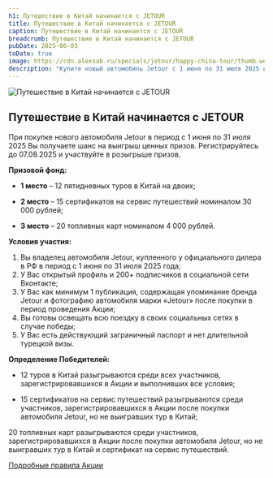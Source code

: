 ```yaml
---
h1: Путешествие в Китай начинается c JETOUR
title: Путешествие в Китай начинается c JETOUR
caption: Путешествие в Китай начинается c JETOUR
breadcrumb: Путешествие в Китай начинается c JETOUR
pubDate: 2025-06-03
toDate: true
image: https://cdn.alexsab.ru/specials/jetour/happy-china-tour/thumb.webp
description: "Купите новый автомобиль Jetour с 1 июня по 31 июля 2025 и участвуйте в розыгрыше ценных призов: туры в Китай, сертификаты на путешествия и топливные карты. Регистрируйтесь до 07.08.2025 и выигрывайте."
---
```





<picture>
	<source media="(min-width: 768px)" srcset="https://cdn.alexsab.ru/specials/jetour/happy-china-tour/1.webp" />
	<img src="https://cdn.alexsab.ru/specials/jetour/happy-china-tour/thumb.webp" class="mb-10 lg:mb-20 w-full" alt="Путешествие в Китай начинается c JETOUR" />
</picture>

## Путешествие в Китай начинается c JETOUR

При покупке нового автомобиля Jetour в период с 1 июня по 31 июля 2025 Вы получаете шанс на выигрыш ценных призов. Регистрируйтесь до 07.08.2025 и участвуйте в розыгрыше призов.

**Призовой фонд:**

- **1 место**	 – 12 пятидневных туров в Китай на двоих;

- **2 место** – 15 сертификатов на сервис путешествий номиналом 30 000 рублей;

- **3 место** – 20 топливных карт номиналом 4 000 рублей.

**Условия участия:**

1. Вы владелец автомобиля Jetour, купленного у официального дилера в РФ в период с 1 июня по 31 июля 2025 года;
2. У Вас открытый профиль и 200+ подписчиков в социальной сети Вконтакте;
3. У Вас как минимум 1 публикация, содержащая упоминание бренда Jetour и фотографию автомобиля марки «Jetour» после покупки в период проведения Акции;
4. Вы готовы освещать всю поездку в своих социальных сетях в случае победы;
5. У Вас есть действующий заграничный паспорт и нет длительной турецкой визы.

**Определение Победителей:**

- 12 туров в Китай разыгрываются среди всех участников, зарегистрировавшихся в Акции и выполнивших все условия;

- 15 сертификатов на сервис путешествий разыгрываются среди участников, зарегистрировавшихся в Акции после покупки автомобиля Jetour, но не выигравших тур в Китай;

20 топливных карт разыгрываются среди участников, зарегистрировавшихся в Акции после покупки автомобиля Jetour, но не выигравших тур в Китай и сертификат на сервис путешествий.

<a href="https://jetour-ru.com/media-link/Rules-for-the-Promotion-Travel-to-China" target="_blank" class="btn btn-primary">Подробные правила Акции</a>
